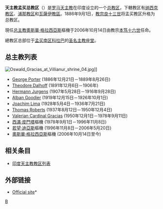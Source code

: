 {{NoteTA
|1=zh-hk:奧思華; zh-tw:奧斯華;
}}
{{Infobox Roman Catholic diocese
|Roman Catholic Diocese of = 天主教孟买总教区
|Latin name of diocese     = 
|image                     = Holy-Name-Cathedral-Bombay.jpg
|image_size                = 250px
|border                    = catholic
|caption                   = 圣名主教座堂
|location                  = [[印度|印度]][[孟买|孟买]]
|territory                 = [[马哈拉施特拉邦|马哈拉施特拉邦]]
|population                = 506,976（2006年）
|rite                      = [[罗马礼|罗马礼]]
|patron                    = 
|province                  = 孟买
|established               = 1886年9月1日
|cathedral                 = [[圣名主教座堂_(孟买)|圣名主教座堂]]
|co-cathedral              =
|leadership                = 总主教
|website                   = http://www.archbom.org
|pope                      = {{incumbent pope}}
|metropolitan              = [[奧斯華·格拉西亞斯|奧斯華·格拉西亞斯]]
|coadjutor archbishop      =
|auxiliary                 = Percival Joseph Fernandez, Agnelo Rufino Gracias, Bosco Penha
|emeritus                  =
}}
'''天主教孟买总教区'''（{{lang-la|Archidioecesis Bombayensis}}）是[[罗马天主教|罗马天主教]]在印度设立的一个[[总教区|总教区]]，下轄教区有[[天主教纳西克教区|纳西克教区]]、[[天主教浦那教区|浦那教区]]和[[天主教瓦薩伊教區|瓦薩伊教區]]。1886年9月1日，[[教宗良十三世|教宗良十三世]]将孟买教区升格为总教区。
 
現任[[总主教|总主教]][[奧斯華·格拉西亞斯|奧斯華·格拉西亞斯]]樞機于2006年10月14日由教宗[[本笃十六世|本笃十六世]]任命。

總教区总部位于[[孟买南区|孟买南区]][[科拉巴|科拉巴]]的[[圣名主教座堂_(孟买)|圣名主教座堂]]。

==总主教列表==
[[File:Oswald_Gracias_at_Villianur_shrine_04.jpg|right]]]]
*[[George_Porter_(archbishop)|George Porter]] (1886年12月21日－1889年8月26日) 
*[[Theodore_Dalhoff|Theodore Dalhoff]] (1891年12月6日－1906年) 
*[[Hermann_Jurgens|Hermann Jurgens]] (1907年5月28日－1916年9月28日) 
*[[Alban_Goodier|Alban Goodier]] (1919年12月15日－1926年10月1日) 
*[[Joachim_Lima|Joachim Lima]] (1928年5月4日－1936年7月21日)
*[[Thomas_Roberts_(总主教)|Thomas Roberts]] (1937年8月12日－1950年12月4日) 
*[[Valerian_Cardinal_Gracias|Valerian Cardinal Gracias]] (1950年12月1日－1978年9月11日) 
*[[西滿·皮門塔|西滿·皮門塔]]樞機 (1978年9月1日－1996年11月8日) 
*[[若望·迪亞斯|若望·迪亞斯]]樞機 (1996年11月8日－2006年5月20日) 
*[[奧斯華·格拉西亞斯|奧斯華·格拉西亞斯]]樞機 (2006年10月14日至今)

==相关条目==
*[[印度天主教教区列表|印度天主教教区列表]]

==外部链接==
*[http://www.archbom.org/ Official site]* {{Wayback|url=http://www.archbom.org/ |date=20070406202243 }}

{{印度天主教拉丁禮教區}}
[[Category:印度天主教教区|B]]